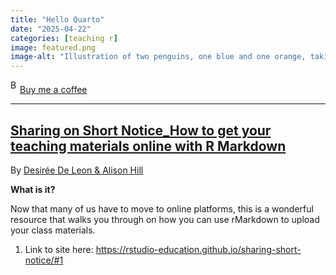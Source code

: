 ```yaml
---
title: "Hello Quarto"
date: "2025-04-22"
categories: [teaching r]
image: featured.png
image-alt: "Illustration of two penguins, one blue and one orange, taking a selfie with a selfie stick. The moon in the background looks like the Quarto logo."
---
```



<link href="https://fonts.googleapis.com/css?family=Cookie" rel="stylesheet"><a class="bmc-button" target="_blank" href="https://www.buymeacoffee.com/JoscelinRocha">![Buy me a coffee](https://cdn.buymeacoffee.com/buttons/bmc-new-btn-logo.svg){alt="Buy me a coffee" width="15" height="21"}Buy me a coffee</a>

------------------------------------------------------------------------


## [Sharing on Short Notice_How to get your teaching materials online with R Markdown](https://rstudio-education.github.io/sharing-short-notice/#1)

By [Desirée De Leon & Alison Hill](https://rstudio-education.github.io/sharing-short-notice/#1)

**What is it?**

Now that many of us have to move to online platforms, this is a wonderful resource that walks you through on how you can use rMarkdown to upload your class materials.

1.  Link to site here: <https://rstudio-education.github.io/sharing-short-notice/#1>
